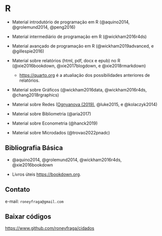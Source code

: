 
# R {.unnumbered}

- Material introdutório de programação em R (@aquino2014,  @grolemund2014, @peng2016)

- Material intermediário de programação em R (@wickham2016r4ds)

- Material avançado de programação em R (@wickham2019advanced, e @gillespie2016)

- Material sobre relatórios (html, pdf, docx e epub) no R (@xie2016bookdown, @xie2017blogdown, e @xie2018rmarkdown)
  - <https://quarto.org> é a atualiação dos possibilidades anteriores de relatórios.

- Material sobre Gráficos (@wickham2016data, @wickham2016r4ds, @chang2018rgraphics)

- Material sobre Redes ([Ognyanova (2019)](https://kateto.net/network-visualization), @luke2015, e @kolaczyk2014)

- Material sobre Bibliometria (@aria2017)

- Material sobre Econometria (@hanck2019)

- Material sobre Microdados (@trovao2022pnadc)

## Bibliografia Básica {-}

- @aquino2014, @grolemund2014, @wickham2016r4ds, @xie2016bookdown

- Livros úteis [https://bookdown.org](https://bookdown.org/).

## Contato {-}

e-mail: `roneyfraga@gmail.com` 

## Baixar códigos {-}

<https://www.github.com/roneyfraga/cidados>

